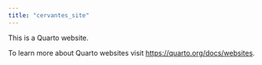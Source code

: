 ```yaml
---
title: "cervantes_site"
---
```


This is a Quarto website.

To learn more about Quarto websites visit <https://quarto.org/docs/websites>.
